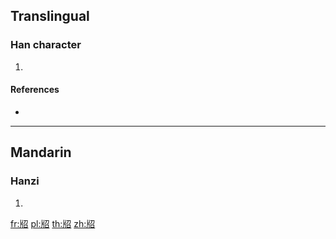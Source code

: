 ==Translingual==

===Han character===
{{Han char|rn=91|rad=片|as=05|sn=9|four=27062|canj=LLSHR,LNSHR}}

# {{defn|Han|sort=片05}}

====References====
* {{Han ref|kx=0693.160|dkj=19830|dj=1106.130|hdz=32016.040|uh=724A|ud=29258|bh=CFB9|bd=53177}}

----

==Mandarin==

===Hanzi===
{{cmn-hanzi|pin=[[sháo]] ([[shao2]])|wg=shao<sup>2</sup>}}

# {{defn|lang=cmn|sort=片05}}

[[fr:牊]]
[[pl:牊]]
[[th:牊]]
[[zh:牊]]